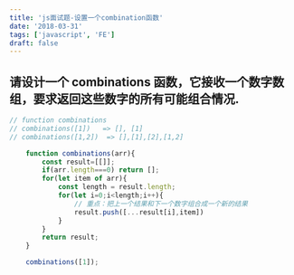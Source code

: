 ```yaml
---
title: 'js面试题-设置一个combination函数'
date: '2018-03-31'
tags: ['javascript', 'FE']
draft: false
---
```


## 请设计一个 combinations 函数，它接收一个数字数组，要求返回这些数字的所有可能组合情况.
```javascript
// function combinations
// combinations([1])   => [], [1]
// combinations([1,2])  => [],[1],[2],[1,2]

    function combinations(arr){
        const result=[[]];
        if(arr.length===0) return [];
        for(let item of arr){
            const length = result.length;
            for(let i=0;i<length;i++){
                // 重点：把上一个结果和下一个数字组合成一个新的结果
                result.push([...result[i],item])
            }
        }
        return result;
    }

    combinations([1]);
 

```
